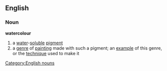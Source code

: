 ==English==
===Noun===
{{wikipediapar|watercolor painting}}
'''watercolour'''
#a [[water]]-[[soluble]] [[pigment]]
#a [[genre]] of [[painting]] made with such a pigment; an [[example]] of this genre, or the [[technique]] used to make it
[[Category:English nouns]]